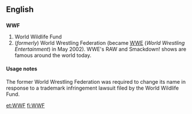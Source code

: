 ==English==

==={{initialism}}===
'''WWF'''

# World Wildlife Fund
# (''formerly'') World Wrestling Federation (became [[WWE]] (''World Wrestling Entertainment'') in May 2002). WWE's RAW and Smackdown! shows are famous around the world today.

====Usage notes====
The former World Wrestling Federation was required to change its name in response to a trademark infringement lawsuit filed by the World Wildlife Fund.

[[et:WWF]]
[[fi:WWF]]